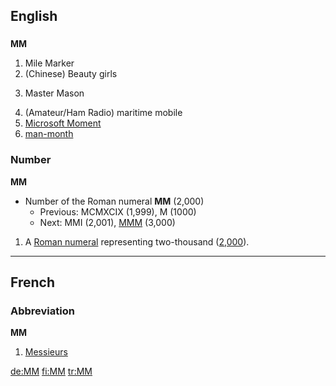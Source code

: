 ==English==
==={{initialism}}===
'''MM'''
#Mile Marker
#(Chinese) Beauty girls
#{{freemasonry}} Master Mason
#(Amateur/Ham Radio) maritime mobile
#[[Microsoft Moment]]
#[[man-month]]

===Number===
'''MM'''
*Number of the Roman numeral '''MM''' (2,000)
**Previous: MCMXCIX (1,999), M (1000)
**Next: MMI (2,001), [[MMM]] (3,000)

# A [[Roman numeral]] representing two-thousand ([[two thousand|2,000]]).

----

==French==
===Abbreviation===
'''MM'''
# [[Messieurs]]

[[de:MM]]
[[fi:MM]]
[[tr:MM]]